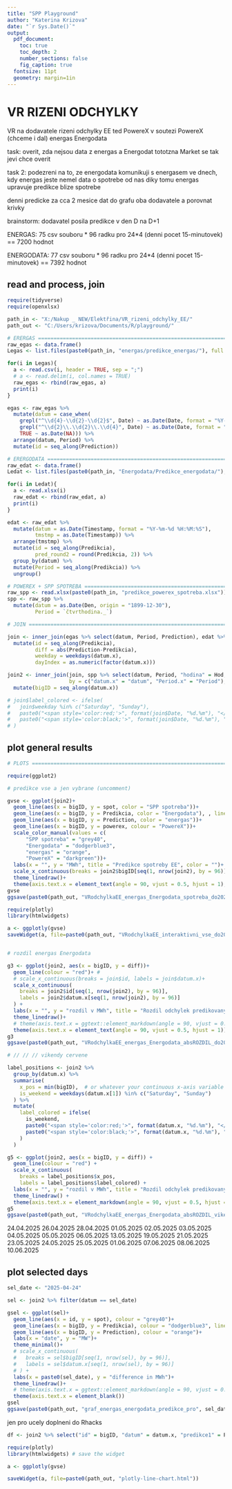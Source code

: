 ```yaml
---
title: "SPP Playground"
author: "Katerina Krizova"
date: "`r Sys.Date()`"
output:
  pdf_document:
    toc: true
    toc_depth: 2
    number_sections: false
    fig_caption: true
  fontsize: 11pt
  geometry: margin=1in
---
```


# VR RIZENI ODCHYLKY

VR na dodavatele rizeni odchylky EE
ted PowereX
v soutezi 
  PowereX (chceme i dal)
  energas
  Energodata

task:
  overit, zda nejsou data z energas a Energodat tototzna
  Market se tak jevi
  chce overit

task 2:
  podezreni na to, ze energodata komunikuji s energasem ve dnech, kdy energas jeste nemel data o spotrebe od nas
  diky tomu energas upravuje predikce blize spotrebe
  
  denni predicke za cca 2 mesice
  dat do grafu oba dodavatele a porovnat krivky
  
brainstorm:
  dodavatel posila predikce v den D na D+1
  
ENERGAS:
  75 csv souboru * 96 radku pro 24*4 (denni pocet 15-minutovek)
  == 7200 hodnot
  
ENERGODATA:
  77 csv souboru * 96 radku pro 24*4 (denni pocet 15-minutovek)
  == 7392 hodnot

## read and process, join

```r
require(tidyverse)
require(openxlsx)

path_in <- "X:/Nakup _ NEW/Elektřina/VR_rizeni_odchylky_EE/"
path_out <- "C:/Users/krizova/Documents/R/playground/"

# ERERGAS ======================================================================
raw_egas <- data.frame()
Legas <- list.files(paste0(path_in, "energas/predikce_energas/"), full.names = T)

for(i in Legas){
  a <- read.csv(i, header = TRUE, sep = ";")
  # a <- read.delim(i, col.names = TRUE)
  raw_egas <- rbind(raw_egas, a)
  print(i)
}

egas <- raw_egas %>% 
  mutate(datum = case_when(
    grepl("^\\d{4}-\\d{2}-\\d{2}$", Date) ~ as.Date(Date, format = "%Y-%m-%d"),
    grepl("^\\d{2}\\.\\d{2}\\.\\d{4}", Date) ~ as.Date(Date, format = "%d.%m.%Y %H:%M"),
    TRUE ~ as.Date(NA))) %>% 
  arrange(datum, Period) %>%
  mutate(id = seq_along(Prediction))

# ERERGODATA ===================================================================
raw_edat <- data.frame()
Ledat <- list.files(paste0(path_in, "Energodata/Predikce_energodata/"), full.names = T)

for(i in Ledat){
  a <- read.xlsx(i)
  raw_edat <- rbind(raw_edat, a)
  print(i)
}

edat <- raw_edat %>% 
  mutate(datum = as.Date(Timestamp, format = "%Y-%m-%d %H:%M:%S"),
         tmstmp = as.Date(Timestamp)) %>% 
  arrange(tmstmp) %>% 
  mutate(id = seq_along(Predikcia),
         pred_round2 = round(Predikcia, 2)) %>% 
  group_by(datum) %>% 
  mutate(Period = seq_along(Predikcia)) %>% 
  ungroup()

# POWEREX + SPP SPOTREBA =======================================================
raw_spp <- read.xlsx(paste0(path_in, "predikce_powerex_spotreba.xlsx"))
spp <- raw_spp %>% 
  mutate(datum = as.Date(Den, origin = "1899-12-30"),
         Period = `čtvrthodina._`)

# JOIN =========================================================================

join <- inner_join(egas %>% select(datum, Period, Prediction), edat %>% select(datum, Period, Predikcia, pred_round2), by = c("datum" = "datum", "Period" = "Period"), keep = T) %>% 
  mutate(id = seq_along(Predikcia),
         diff = abs(Prediction-Predikcia),
         weekday = weekdays(datum.x),
         dayIndex = as.numeric(factor(datum.x)))

join2 <- inner_join(join, spp %>% select(datum, Period, "hodina" = Hod, "powerex" = Pozice.MWh, "spot" = Spotřeba.MWh), 
                    by = c("datum.x" = "datum", "Period.x" = "Period"), keep = T) %>% 
  mutate(bigID = seq_along(datum.x))

# join$label_colored <- ifelse(
#   join$weekday %in% c("Saturday", "Sunday"),
#   paste0("<span style='color:red;'>", format(join$Date, "%d.%m"), "</span>"),
#   paste0("<span style='color:black;'>", format(join$Date, "%d.%m"), "</span>")
# )

```

## plot general results

```r
# PLOTS ========================================================================

require(ggplot2)

# predikce vse a jen vybrane (uncomment)

gvse <- ggplot(join2)+
  geom_line(aes(x = bigID, y = spot, color = "SPP spotreba"))+
  geom_line(aes(x = bigID, y = Predikcia, color = "Energodata"), , linewidth = 1.1)+
  geom_line(aes(x = bigID, y = Prediction, color = "energas"))+
  geom_line(aes(x = bigID, y = powerex, colour = "PowereX"))+
  scale_color_manual(values = c(
      "SPP spotreba" = "grey40",
      "Energodata" = "dodgerblue3",
      "energas" = "orange",
      "PowereX" = "darkgreen"))+
  labs(x = "", y = "MWh", title = "Predikce spotreby EE", color = "")+
  scale_x_continuous(breaks = join2$bigID[seq(1, nrow(join2), by = 96)], labels = join2$datum.x[seq(1, nrow(join2), by = 96)])+
  theme_linedraw()+
  theme(axis.text.x = element_text(angle = 90, vjust = 0.5, hjust = 1), legend.position = "top")
gvse
ggsave(paste0(path_out, "VRodchylkaEE_energas_Energodata_spotreba_do20250623.jpg"), device = "jpg", width = 45, height = 9, dpi = 300)

require(plotly)
library(htmlwidgets)

a <- ggplotly(gvse)
saveWidget(a, file=paste0(path_out, "VRodchylkaEE_interaktivni_vse_do20250623.html"))


# rozdil energas Energodata

g3 <- ggplot(join2, aes(x = bigID, y = diff))+
  geom_line(colour = "red")+ #
  # scale_x_continuous(breaks = join$id, labels = join$datum.x)+
  scale_x_continuous(
    breaks = join2$id[seq(1, nrow(join2), by = 96)],
    labels = join2$datum.x[seq(1, nrow(join2), by = 96)]
  ) +
  labs(x = "", y = "rozdil v MWh", title = "Rozdil odchylek predikovanych spolecnostmi energas a Energodata")+
  theme_linedraw()+
  # theme(axis.text.x = ggtext::element_markdown(angle = 90, vjust = 0.5, hjust = 1))
  theme(axis.text.x = element_text(angle = 90, vjust = 0.5, hjust = 1))
g3
ggsave(paste0(path_out, "VRodchylkaEE_energas_Energodata_absROZDIL_do20250625.jpg"), device = "jpg", width = 45, height = 9, dpi = 300)

# // // // vikendy cervene

label_positions <- join2 %>%
  group_by(datum.x) %>%
  summarise(
    x_pos = min(bigID),  # or whatever your continuous x-axis variable is
    is_weekend = weekdays(datum.x[1]) %in% c("Saturday", "Sunday")
  ) %>%
  mutate(
    label_colored = ifelse(
      is_weekend,
      paste0("<span style='color:red;'>", format(datum.x, "%d.%m"), "</span>"),
      paste0("<span style='color:black;'>", format(datum.x, "%d.%m"), "</span>")
    )
  )

g5 <- ggplot(join2, aes(x = bigID, y = diff)) +
  geom_line(colour = "red") +
  scale_x_continuous(
    breaks = label_positions$x_pos,
    labels = label_positions$label_colored) +
  labs(x = "", y = "rozdil v MWh", title = "Rozdil odchylek predikovanych spolecnostmi energas a Energodata")+
  theme_linedraw() +
  theme(axis.text.x = element_markdown(angle = 90, vjust = 0.5, hjust = 1)) 
g5
ggsave(paste0(path_out, "VRodchylkaEE_energas_Energodata_absROZDIL_vikendCervene_do20250625.jpg"), device = "jpg", width = 45, height = 9, dpi = 300)

```

24.04.2025
26.04.2025
28.04.2025
01.05.2025
02.05.2025
03.05.2025
04.05.2025
05.05.2025
06.05.2025
13.05.2025
19.05.2025
21.05.2025
23.05.2025
24.05.2025
25.05.2025
01.06.2025
07.06.2025
08.06.2025
10.06.2025

## plot selected days

```r

sel_date <- "2025-04-24"

sel <- join2 %>% filter(datum == sel_date)

gsel <- ggplot(sel)+
  geom_line(aes(x = id, y = spot), colour = "grey40")+
  geom_line(aes(x = bigID, y = Predikcia), colour = "dodgerblue3", linewidth = 1.1)+
  geom_line(aes(x = bigID, y = Prediction), colour = "orange")+
  labs(x = "date", y = "MW")+
  theme_minimal()+
  # scale_x_continuous(
  #   breaks = sel$bigID[seq(1, nrow(sel), by = 96)],
  #   labels = sel$datum.x[seq(1, nrow(sel), by = 96)]
  # ) +
  labs(x = paste0(sel_date), y = "difference in MWh")+
  theme_linedraw()+
  # theme(axis.text.x = ggtext::element_markdown(angle = 90, vjust = 0.5, hjust = 1))
  theme(axis.text.x = element_blank())
gsel
ggsave(paste0(path_out, "graf_energas_energodata_predikce_pro", sel_date), device = "jpg", width = 45, height = 9, dpi = 300)

```

jen pro ucely doplneni do Rhacks

```r
df <- join2 %>% select("id" = bigID, "datum" = datum.x, "predikce1" = Prediction, "predikce2" = Predikcia)
```

```r
require(plotly)
library(htmlwidgets) # save the widget

a <- ggplotly(gvse)

saveWidget(a, file=paste0(path_out, "plotly-line-chart.html"))
```


